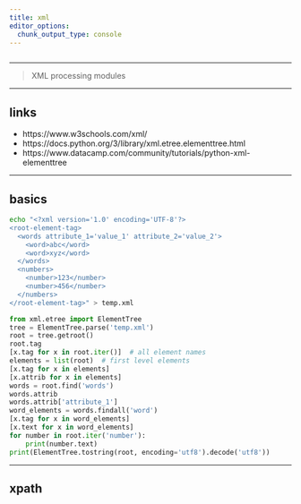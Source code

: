 ```yaml
---
title: xml
editor_options: 
  chunk_output_type: console
---
```


```r
```

*********************************************************************

> XML processing modules

*********************************************************************

## links

* https://www.w3schools.com/xml/  
* https://docs.python.org/3/library/xml.etree.elementtree.html  
* https://www.datacamp.com/community/tutorials/python-xml-elementtree  


*********************************************************************

## basics

```sh
echo "<?xml version='1.0' encoding='UTF-8'?>
<root-element-tag>
  <words attribute_1='value_1' attribute_2='value_2'>
    <word>abc</word>
    <word>xyz</word>
  </words>
  <numbers>
    <number>123</number>
    <number>456</number>
  </numbers>
</root-element-tag>" > temp.xml
```

```python
from xml.etree import ElementTree
tree = ElementTree.parse('temp.xml')
root = tree.getroot()
root.tag
[x.tag for x in root.iter()]  # all element names
elements = list(root)  # first level elements
[x.tag for x in elements]
[x.attrib for x in elements]
words = root.find('words')
words.attrib
words.attrib['attribute_1']
word_elements = words.findall('word')
[x.tag for x in word_elements]
[x.text for x in word_elements]
for number in root.iter('number'):
    print(number.text)
print(ElementTree.tostring(root, encoding='utf8').decode('utf8'))
```

*********************************************************************

## xpath


